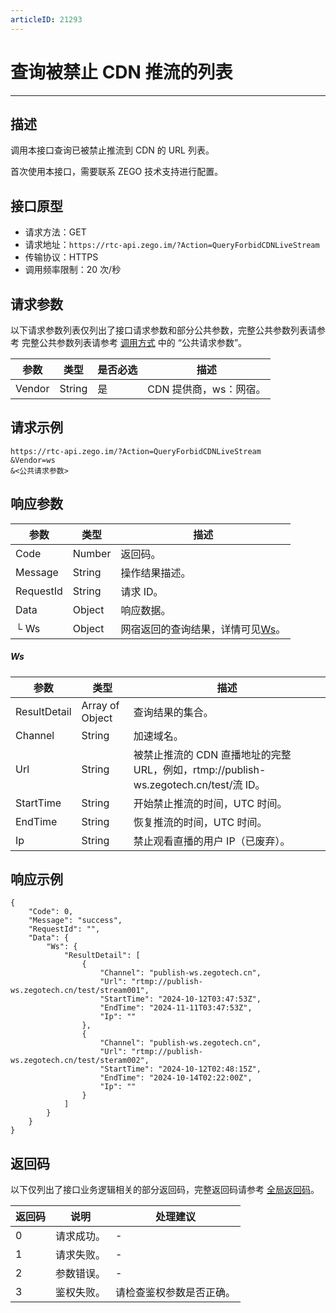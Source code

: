 ```yaml
---
articleID: 21293
---
```



# 查询被禁止 CDN 推流的列表

- - -


## 描述

调用本接口查询已被禁止推流到 CDN 的 URL 列表。

<Warning title="注意">


首次使用本接口，需要联系 ZEGO 技术支持进行配置。

</Warning>



## 接口原型

- 请求方法：GET
- 请求地址：`https://rtc-api.zego.im/?Action=QueryForbidCDNLiveStream`
- 传输协议：HTTPS
- 调用频率限制：20 次/秒


## 请求参数

以下请求参数列表仅列出了接口请求参数和部分公共参数，完整公共参数列表请参考 完整公共参数列表请参考 [调用方式](./../making-api-requests.mdx#公共请求参数) 中的 “公共请求参数”。


<table>

<thead>
  <tr>
    <th>参数</th>
    <th>类型</th>
    <th>是否必选</th>
    <th>描述</th>
  </tr>
</thead>
<tbody>
  <tr>
    <td>Vendor</td>
    <td>String</td>
    <td>是</td>
    <td>CDN 提供商，ws：网宿。</td> 
  </tr>
</tbody>
</table>


## 请求示例

```
https://rtc-api.zego.im/?Action=QueryForbidCDNLiveStream
&Vendor=ws
&<公共请求参数>
```

## 响应参数


| 参数 | 类型 | 描述 |
|---|---|---|
| Code | Number | 返回码。 |
| Message | String | 操作结果描述。 |
| RequestId | String | 请求 ID。 |
| Data | Object | 响应数据。 |
| └ Ws | Object | 网宿返回的查询结果，详情可见[Ws](#Ws)。 |

##### Ws
| 参数 | 类型 | 描述 |
|---|---|---|
| ResultDetail | Array of Object | 查询结果的集合。 |
| Channel | String | 加速域名。 |
| Url | String | 被禁止推流的 CDN 直播地址的完整 URL，例如，rtmp://publish-ws.zegotech.cn/test/流 ID。 |
| StartTime | String | 开始禁止推流的时间，UTC 时间。 |
| EndTime | String | 恢复推流的时间，UTC 时间。 |
| Ip | String | 禁止观看直播的用户 IP（已废弃）。 |




## 响应示例

```
{
    "Code": 0,
    "Message": "success",
    "RequestId": "",
    "Data": {
        "Ws": {
            "ResultDetail": [
                {
                    "Channel": "publish-ws.zegotech.cn",
                    "Url": "rtmp://publish-ws.zegotech.cn/test/stream001",
                    "StartTime": "2024-10-12T03:47:53Z",
                    "EndTime": "2024-11-11T03:47:53Z",
                    "Ip": ""
                },
                {
                    "Channel": "publish-ws.zegotech.cn",
                    "Url": "rtmp://publish-ws.zegotech.cn/test/steram002",
                    "StartTime": "2024-10-12T02:48:15Z",
                    "EndTime": "2024-10-14T02:22:00Z",
                    "Ip": ""
                }
            ]
        }
    }
}
```

## 返回码

以下仅列出了接口业务逻辑相关的部分返回码，完整返回码请参考 [全局返回码](!global_return_code)。

|返回码|说明|处理建议|
|-----|------|-----|
| 0 | 请求成功。 |-|
| 1 | 请求失败。 |-|
| 2 | 参数错误。 |-|
| 3 | 鉴权失败。 | 请检查鉴权参数是否正确。|
